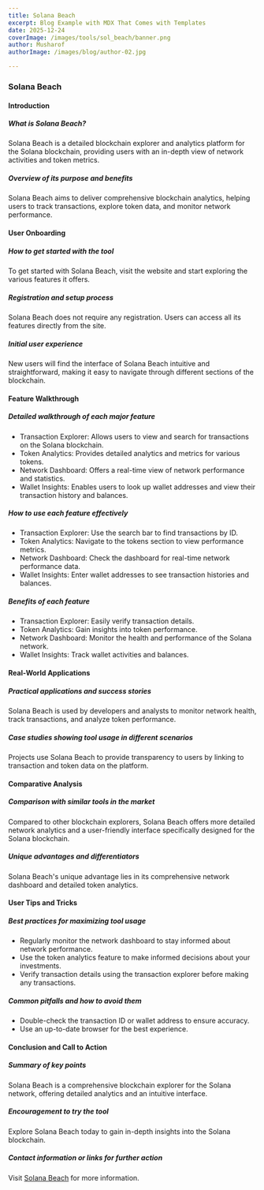 ```yaml
---
title: Solana Beach
excerpt: Blog Example with MDX That Comes with Templates
date: 2025-12-24
coverImage: /images/tools/sol_beach/banner.png
author: Musharof
authorImage: /images/blog/author-02.jpg

---
```

### Solana Beach

#### Introduction

##### What is Solana Beach?

Solana Beach is a detailed blockchain explorer and analytics platform for the Solana blockchain, providing users with an in-depth view of network activities and token metrics.

##### Overview of its purpose and benefits

Solana Beach aims to deliver comprehensive blockchain analytics, helping users to track transactions, explore token data, and monitor network performance.

#### User Onboarding

##### How to get started with the tool

To get started with Solana Beach, visit the website and start exploring the various features it offers.

##### Registration and setup process

Solana Beach does not require any registration. Users can access all its features directly from the site.

##### Initial user experience

New users will find the interface of Solana Beach intuitive and straightforward, making it easy to navigate through different sections of the blockchain.

#### Feature Walkthrough

##### Detailed walkthrough of each major feature

-   Transaction Explorer: Allows users to view and search for transactions on the Solana blockchain.
-   Token Analytics: Provides detailed analytics and metrics for various tokens.
-   Network Dashboard: Offers a real-time view of network performance and statistics.
-   Wallet Insights: Enables users to look up wallet addresses and view their transaction history and balances.

##### How to use each feature effectively

-   Transaction Explorer: Use the search bar to find transactions by ID.
-   Token Analytics: Navigate to the tokens section to view performance metrics.
-   Network Dashboard: Check the dashboard for real-time network performance data.
-   Wallet Insights: Enter wallet addresses to see transaction histories and balances.

##### Benefits of each feature

-   Transaction Explorer: Easily verify transaction details.
-   Token Analytics: Gain insights into token performance.
-   Network Dashboard: Monitor the health and performance of the Solana network.
-   Wallet Insights: Track wallet activities and balances.

#### Real-World Applications

##### Practical applications and success stories

Solana Beach is used by developers and analysts to monitor network health, track transactions, and analyze token performance.

##### Case studies showing tool usage in different scenarios

Projects use Solana Beach to provide transparency to users by linking to transaction and token data on the platform.

#### Comparative Analysis

##### Comparison with similar tools in the market

Compared to other blockchain explorers, Solana Beach offers more detailed network analytics and a user-friendly interface specifically designed for the Solana blockchain.

##### Unique advantages and differentiators

Solana Beach's unique advantage lies in its comprehensive network dashboard and detailed token analytics.

#### User Tips and Tricks

##### Best practices for maximizing tool usage

-   Regularly monitor the network dashboard to stay informed about network performance.
-   Use the token analytics feature to make informed decisions about your investments.
-   Verify transaction details using the transaction explorer before making any transactions.

##### Common pitfalls and how to avoid them

-   Double-check the transaction ID or wallet address to ensure accuracy.
-   Use an up-to-date browser for the best experience.

#### Conclusion and Call to Action

##### Summary of key points

Solana Beach is a comprehensive blockchain explorer for the Solana network, offering detailed analytics and an intuitive interface.

##### Encouragement to try the tool

Explore Solana Beach today to gain in-depth insights into the Solana blockchain.

##### Contact information or links for further action

Visit [Solana Beach](https://solanabeach.io/?utm_source=solanabox&utm_medium=referral&utm_campaign=website_follow) for more information.